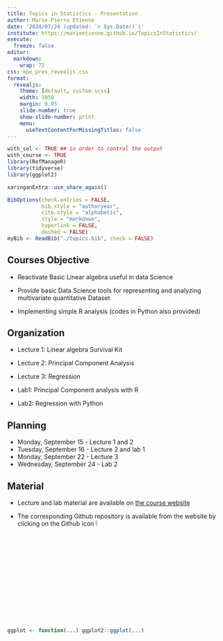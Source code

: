 ```yaml
---
title: Topics in Statistics - Presentation
author: Marie-Pierre Etienne
date: '2024/07/24 (updated: `r Sys.Date()`)'
institute: https://marieetienne.github.io/TopicsInStatistics/
execute: 
  freeze: false
editor: 
  markdown: 
    wrap: 72
css: mpe_pres_revealjs.css
format:
  revealjs: 
    theme: [default, custom.scss]
    width: 1050
    margin: 0.05
    slide-number: true
    show-slide-number: print
    menu:
      useTextContentForMissingTitles: false
---
```




```r
with_sol <- TRUE ## in order to control the output
with_course <- TRUE
library(RefManageR)
library(tidyverse)
library(ggplot2)
```

```r
xaringanExtra::use_share_again()
```

```r
BibOptions(check.entries = FALSE,
           bib.style = "authoryear",
           cite.style = "alphabetic",
           style = "markdown",
           hyperlink = FALSE,
           dashed = FALSE)
myBib <- ReadBib("./topics.bib", check = FALSE)
```



## Courses Objective

* Reactivate Basic Linear algebra useful in  data Science

* Provide basic Data Science tools for representing and analyzing  multivariate quantitative Dataset

* Implementing simple R  analysis (codes in Python also provided)


## Organization

* Lecture 1: Linear algebra Survival Kit
* Lecture 2: Principal Component Analysis
* Lecture 3: Regression

* Lab1: Principal Component analysis with R
* Lab2: Regression with Python 


## Planning

* Monday, September 15 - Lecture 1 and 2
* Tuesday, September 16 - Lecture 2 and lab 1
* Monday, September 22 - Lecture 3  
* Wednesday, September 24 - Lab 2


## Material 


* Lecture and lab material are available on [the course website ](https://marieetienne.github.io/TopicsInStatistics/)

* The corresponding Github repository is available from the website by clicking on the Github icon ![](img/github.png){width="6%"}

```r
ggplot <- function(...) ggplot2::ggplot(...) 
```



